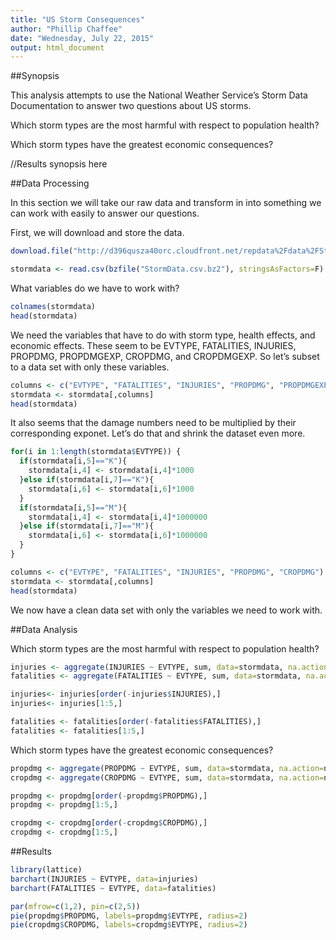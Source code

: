 ```yaml
---
title: "US Storm Consequences"
author: "Phillip Chaffee"
date: "Wednesday, July 22, 2015"
output: html_document
---
```


##Synopsis

This analysis attempts to use the National Weather Service's Storm Data Documentation to answer two questions about US storms.

Which storm types are the most harmful with respect to population health?

Which storm types have the greatest economic consequences?

//Results synopsis here


##Data Processing

In this section we will take our raw data and transform in into something we can work with easily to answer our questions.

First, we will download and store the data.

```r
download.file("http://d396qusza40orc.cloudfront.net/repdata%2Fdata%2FStormData.csv.bz2", destfile="StormData.csv.bz2")

stormdata <- read.csv(bzfile("StormData.csv.bz2"), stringsAsFactors=F)
```

What variables do we have to work with?

```r
colnames(stormdata)
head(stormdata)
```

We need the variables that have to do with storm type, health effects, and economic effects. These seem to be EVTYPE, FATALITIES, INJURIES, PROPDMG, PROPDMGEXP, CROPDMG, and CROPDMGEXP. So let's subset to a data set with only these variables.

```r
columns <- c("EVTYPE", "FATALITIES", "INJURIES", "PROPDMG", "PROPDMGEXP", "CROPDMG", "CROPDMGEXP")
stormdata <- stormdata[,columns]
head(stormdata)
```

It also seems that the damage numbers need to be multiplied by their corresponding exponet. Let's do that and shrink the dataset even more.

```r
for(i in 1:length(stormdata$EVTYPE)) {
  if(stormdata[i,5]=="K"){
    stormdata[i,4] <- stormdata[i,4]*1000
  }else if(stormdata[i,7]=="K"){
    stormdata[i,6] <- stormdata[i,6]*1000
  }
  if(stormdata[i,5]=="M"){
    stormdata[i,4] <- stormdata[i,4]*1000000
  }else if(stormdata[i,7]=="M"){
    stormdata[i,6] <- stormdata[i,6]*1000000
  }
}

columns <- c("EVTYPE", "FATALITIES", "INJURIES", "PROPDMG", "CROPDMG")
stormdata <- stormdata[,columns]
head(stormdata)
```

We now have a clean data set with only the variables we need to work with.

##Data Analysis

Which storm types are the most harmful with respect to population health?

```r
injuries <- aggregate(INJURIES ~ EVTYPE, sum, data=stormdata, na.action=na.omit)
fatalities <- aggregate(FATALITIES ~ EVTYPE, sum, data=stormdata, na.action=na.omit)

injuries<- injuries[order(-injuries$INJURIES),]
injuries<- injuries[1:5,]

fatalities <- fatalities[order(-fatalities$FATALITIES),]
fatalities <- fatalities[1:5,]
```

Which storm types have the greatest economic consequences?

```r
propdmg <- aggregate(PROPDMG ~ EVTYPE, sum, data=stormdata, na.action=na.omit)
cropdmg <- aggregate(CROPDMG ~ EVTYPE, sum, data=stormdata, na.action=na.omit)

propdmg <- propdmg[order(-propdmg$PROPDMG),]
propdmg <- propdmg[1:5,]

cropdmg <- cropdmg[order(-cropdmg$CROPDMG),]
cropdmg <- cropdmg[1:5,]
```

##Results

```r
library(lattice)
barchart(INJURIES ~ EVTYPE, data=injuries)
barchart(FATALITIES ~ EVTYPE, data=fatalities)

par(mfrow=c(1,2), pin=c(2,5))
pie(propdmg$PROPDMG, labels=propdmg$EVTYPE, radius=2)
pie(cropdmg$CROPDMG, labels=cropdmg$EVTYPE, radius=2)
```

